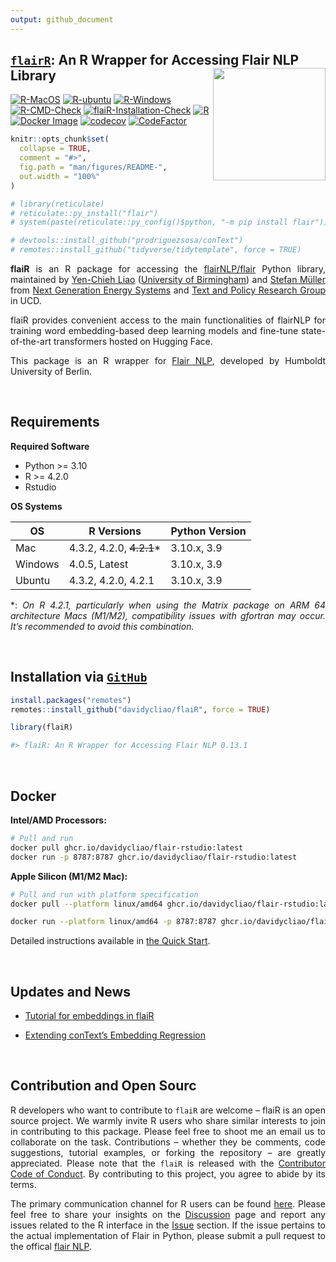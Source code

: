 ```yaml
---
output: github_document
---
```


## <u>`flairR`</u>: An R Wrapper for Accessing Flair NLP Library <img src="man/figures/logo.png" align="right" width="180"/>

[![R-MacOS](https://github.com/davidycliao/flaiR/actions/workflows/r_macos.yml/badge.svg)](https://github.com/davidycliao/flaiR/actions/workflows/r_macos.yml)
[![R-ubuntu](https://github.com/davidycliao/flaiR/actions/workflows/r_ubuntu.yaml/badge.svg)](https://github.com/davidycliao/flaiR/actions/workflows/r_ubuntu.yaml)
[![R-Windows](https://github.com/davidycliao/flaiR/actions/workflows/r_window.yml/badge.svg)](https://github.com/davidycliao/flaiR/actions/workflows/r_window.yml)
[![R-CMD-Check](https://github.com/davidycliao/flaiR/actions/workflows/r.yml/badge.svg)](https://github.com/davidycliao/flaiR/actions/workflows/r.yml)
[![flaiR-Installation-Check](https://github.com/davidycliao/flaiR/actions/workflows/R-CMD-check.yml/badge.svg)](https://github.com/davidycliao/flaiR/actions/workflows/R-CMD-check.yml)
[![R](https://img.shields.io/badge/R-package-blue)](https://github.com/davidycliao/flaiR)
[![Docker Image](https://img.shields.io/badge/Docker-ghcr.io-blue?logo=docker)](https://github.com/davidycliao/flaiR/pkgs/container/flair)
[![codecov](https://codecov.io/gh/davidycliao/flaiR/graph/badge.svg?token=CPIBIB6L78)](https://codecov.io/gh/davidycliao/flaiR)
[![CodeFactor](https://www.codefactor.io/repository/github/davidycliao/flair/badge)](https://www.codefactor.io/repository/github/davidycliao/flair)

<!-- [![flaiR-Docker](https://github.com/davidycliao/flaiR/actions/workflows/docker-publish.yml/badge.svg)](https://github.com/davidycliao/flaiR/actions/workflows/docker-publish.yml) -->
<!-- <!-- ![ARM64](https://img.shields.io/badge/ARM64-M1|M2-success?logo=arm) --> 
<!-- [![R](https://img.shields.io/badge/R-package-blue)](https://github.com/davidycliao/flaiR) -->
<!-- [![Docker Image](https://img.shields.io/badge/Docker-ghcr.io-blue?logo=docker)](https://github.com/davidycliao/flaiR/pkgs/container/flair) -->

<!-- README.md is generated from README.Rmd. Please edit that file -->

```r
knitr::opts_chunk$set(
  collapse = TRUE,
  comment = "#>",
  fig.path = "man/figures/README-",
  out.width = "100%"
)
```

```r
# library(reticulate)
# reticulate::py_install("flair")
# system(paste(reticulate::py_config()$python, "-m pip install flair"))
```

```r
# devtools::install_github("prodriguezsosa/conText")
# remotes::install_github("tidyverse/tidytemplate", force = TRUE)
```

<div style="text-align: justify">

**flaiR** is an R package for accessing the [flairNLP/flair](https://github.com/flairNLP/flair) Python library, maintained by [Yen-Chieh Liao](https://davidycliao.github.io) ([University of Birmingham](https://www.birmingham.ac.uk/research/centres-institutes/centre-for-artificial-intelligence-in-government)) and [Stefan Müller](https://muellerstefan.net) from [Next Generation Energy Systems](https://www.nexsys-energy.ie) and [Text and Policy Research Group](https://text-and-policy.com) in UCD. 

flaiR provides convenient access to the main functionalities of flairNLP for training word embedding-based deep learning models and fine-tune state-of-the-art transformers hosted on Hugging Face. 

<!-- Our team trains and fine-tunes the models with Flair in [our projects](). -->

This package is an R wrapper for [Flair NLP](https://github.com/flairNLP/flair), developed by Humboldt University of Berlin.



</div>
<br>


## Requirements 

<div style="text-align: justify">

__Required Software__

- Python >= 3.10
- R >= 4.2.0
- Rstudio


__OS Systems__


| OS      | R Versions                 | Python Version |
|---------|----------------------------|----------------|
| Mac     | 4.3.2, 4.2.0, ~~4.2.1~~*   | 3.10.x, 3.9    |
| Windows | 4.0.5, Latest              | 3.10.x, 3.9    |
| Ubuntu  | 4.3.2, 4.2.0, 4.2.1        | 3.10.x, 3.9    |

*: _On R 4.2.1, particularly when using the Matrix package on ARM 64 architecture Macs (M1/M2), compatibility issues with gfortran may occur. It's recommended to avoid this combination._

<br>

## Installation via  <u>__`GitHub`__</u>

```r
install.packages("remotes")
remotes::install_github("davidycliao/flaiR", force = TRUE)
```

```r
library(flaiR)
```

``` r
#> flaiR: An R Wrapper for Accessing Flair NLP 0.13.1
```

<br>


## Docker

__Intel/AMD Processors:__

```bash
# Pull and run
docker pull ghcr.io/davidycliao/flair-rstudio:latest
docker run -p 8787:8787 ghcr.io/davidycliao/flair-rstudio:latest
```

__Apple Silicon (M1/M2 Mac):__
```bash
# Pull and run with platform specification
docker pull --platform linux/amd64 ghcr.io/davidycliao/flair-rstudio:latest
```
```bash
docker run --platform linux/amd64 -p 8787:8787 ghcr.io/davidycliao/flair-rstudio:latest
```

Detailed instructions available in [the Quick Start](https://davidycliao.github.io/flaiR/articles/quickstart.html#flair-installation).

</div>

<br>


## Updates and News

- [Tutorial for embeddings in flaiR](https://davidycliao.github.io/flaiR/articles/tutorial.html#embedding)

- [Extending conText’s Embedding Regression](https://davidycliao.github.io/flaiR/articles/tutorial.html#extending-contexts-embedding-regression)

<br>


## Contribution and Open Sourc

<div style="text-align: justify">

R developers who want to contribute to `flaiR` are welcome – flaiR is an open source project. We warmly invite R users who share similar interests to join in contributing to this package. Please feel free to shoot me an email us to collaborate on the task. Contributions – whether they be comments, code suggestions, tutorial examples, or forking the repository – are greatly appreciated. Please note that the `flaiR` is released with the [Contributor Code of Conduct](https://github.com/davidycliao/flaiR/blob/master/CONDUCT.md). By contributing to this project, you agree to abide by its terms. 

The primary communication channel for R users can be found [here](https://github.com/davidycliao/flaiR/discussions). Please feel free to share your insights on the [Discussion](https://github.com/davidycliao/flaiR/discussions) page and report any issues related to the R interface in the [Issue](https://github.com/davidycliao/flaiR/issues) section. If the issue pertains to the actual implementation of Flair in Python, please submit a pull request to the offical [flair NLP](https://github.com/flairnlp/flair). 


</div>

<br>



